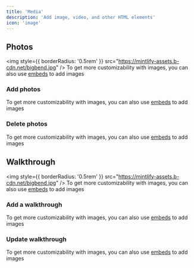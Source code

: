 ```yaml
---
title: 'Media'
description: 'Add image, video, and other HTML elements'
icon: 'image'
---
```



## Photos
<img
  style={{ borderRadius: '0.5rem' }}
  src="https://mintlify-assets.b-cdn.net/bigbend.jpg"
/>
To get more customizability with images, you can also use [embeds](/writing-content/embed) to add images
### Add photos

To get more customizability with images, you can also use [embeds](/writing-content/embed) to add images

### Delete photos

To get more customizability with images, you can also use [embeds](/writing-content/embed) to add images


## Walkthrough
<img
  style={{ borderRadius: '0.5rem' }}
  src="https://mintlify-assets.b-cdn.net/bigbend.jpg"
/>
To get more customizability with images, you can also use [embeds](/writing-content/embed) to add images

### Add a walkthrough

To get more customizability with images, you can also use [embeds](/writing-content/embed) to add images

### Update walkthrough

To get more customizability with images, you can also use [embeds](/writing-content/embed) to add images

